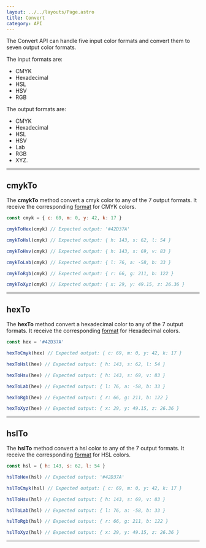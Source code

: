 ```yaml
---
layout: ../../layouts/Page.astro
title: Convert
category: API
---
```


The Convert API can handle five input color formats and convert them to seven output color formats.

The input formats are: 
- CMYK
- Hexadecimal
- HSL
- HSV
- RGB

The output formats are:
- CMYK
- Hexadecimal
- HSL
- HSV
- Lab
- RGB
- XYZ.

<hr/>



## cmykTo

The **cmykTo** method convert a cmyk color to any of the 7 output formats. It receive the corresponding [format](http://localhost:3000/docs/formats#cmyk) for CMYK colors.

```js
const cmyk = { c: 69, m: 0, y: 42, k: 17 }

cmykToHex(cmyk) // Expected output: '#42D37A'

cmykToHsl(cmyk) // Expected output: { h: 143, s: 62, l: 54 }

cmykToHsv(cmyk) // Expected output: { h: 143, s: 69, v: 83 }

cmykToLab(cmyk) // Expected output: { l: 76, a: -58, b: 33 }

cmykToRgb(cmyk) // Expected output: { r: 66, g: 211, b: 122 }

cmykToXyz(cmyk) // Expected output: { x: 29, y: 49.15, z: 26.36 }
```

<hr/>



## hexTo

The **hexTo** method convert a hexadecimal color to any of the 7 output formats. It receive the corresponding [format](http://localhost:3000/docs/formats#hexadecimal) for Hexadecimal colors.

```js
const hex = '#42D37A'

hexToCmyk(hex) // Expected output: { c: 69, m: 0, y: 42, k: 17 }

hexToHsl(hex) // Expected output: { h: 143, s: 62, l: 54 }

hexToHsv(hex) // Expected output: { h: 143, s: 69, v: 83 }

hexToLab(hex) // Expected output: { l: 76, a: -58, b: 33 }

hexToRgb(hex) // Expected output: { r: 66, g: 211, b: 122 }

hexToXyz(hex) // Expected output: { x: 29, y: 49.15, z: 26.36 }
```

<hr/>



## hslTo

The **hslTo** method convert a hsl color to any of the 7 output formats. It receive the corresponding [format](http://localhost:3000/docs/formats#hexadecimal) for HSL colors.

```js
const hsl = { h: 143, s: 62, l: 54 }

hslToHex(hsl) // Expected output: '#42D37A'

hslToCmyk(hsl) // Expected output: { c: 69, m: 0, y: 42, k: 17 }

hslToHsv(hsl) // Expected output: { h: 143, s: 69, v: 83 }

hslToLab(hsl) // Expected output: { l: 76, a: -58, b: 33 }

hslToRgb(hsl) // Expected output: { r: 66, g: 211, b: 122 }

hslToXyz(hsl) // Expected output: { x: 29, y: 49.15, z: 26.36 }
```

<hr/>



